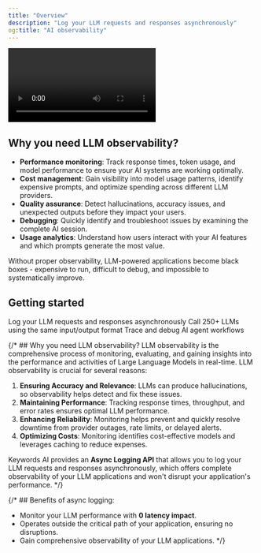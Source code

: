 ```yaml
---
title: "Overview"
description: "Log your LLM requests and responses asynchronously"
og:title: "AI observability"
---
```


<Tabs>

<Tab title="Metrics">

</Tab>

<Tab title="Logging">

</Tab>

<Tab title="Threads">

</Tab>

<Tab title="Tracing">

</Tab>
<Tab title="User analytics">
<Frame>
<video
  controls
  className="w-full aspect-video"
  src="https://keywordsai-static.s3.us-east-1.amazonaws.com/docs/observability/overview/users.mp4"
></video>
</Frame>
</Tab>

</Tabs>

## Why you need LLM observability?
- **Performance monitoring**: Track response times, token usage, and model performance to ensure your AI systems are working optimally.
- **Cost management**: Gain visibility into model usage patterns, identify expensive prompts, and optimize spending across different LLM providers.
- **Quality assurance**: Detect hallucinations, accuracy issues, and unexpected outputs before they impact your users.
- **Debugging**: Quickly identify and troubleshoot issues by examining the complete AI session.
- **Usage analytics**: Understand how users interact with your AI features and which prompts generate the most value.

Without proper observability, LLM-powered applications become black boxes - expensive to run, difficult to debug, and impossible to systematically improve.

## Getting started
<CardGroup cols={1}>

<Card title="Logging" href="/features/monitoring/get-started/logging-api">
Log your LLM requests and responses asynchronously
</Card>

<Card title="LLM proxy" href="/features/monitoring/get-started/proxy-api">
Call 250+ LLMs using the same input/output format
</Card>

<Card title="Tracing" href="/features/monitoring/get-started/tracing-api">
Trace and debug AI agent workflows
</Card>
</CardGroup>   

{/* ## Why you need LLM observability?
LLM observability is the comprehensive process of monitoring, evaluating, and gaining insights into the performance and activities of Large Language Models in real-time. LLM observability is crucial for several reasons:

1. **Ensuring Accuracy and Relevance**: LLMs can produce hallucinations, so observability helps detect and fix these issues.
2. **Maintaining Performance**: Tracking response times, throughput, and error rates ensures optimal LLM performance.
3. **Enhancing Reliability**: Monitoring helps prevent and quickly resolve downtime from provider outages, rate limits, or delayed alerts.
4. **Optimizing Costs**: Monitoring identifies cost-effective models and leverages caching to reduce expenses.

Keywords AI provides an **Async Logging API** that allows you to log your LLM requests and responses asynchronously, which offers complete observability of your LLM applications and won't disrupt your application's performance.
 */}

{/* ## Benefits of async logging:
- Monitor your LLM performance with **0 latency impact**.
- Operates outside the critical path of your application, ensuring no disruptions.
- Gain comprehensive observability of your LLM applications. */}
